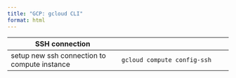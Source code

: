 ```yaml
---
title: "GCP: gcloud CLI"
format: html
---
```



SSH connection| 
-----|-----
setup new ssh connection to compute instance | `gcloud compute config-ssh`


